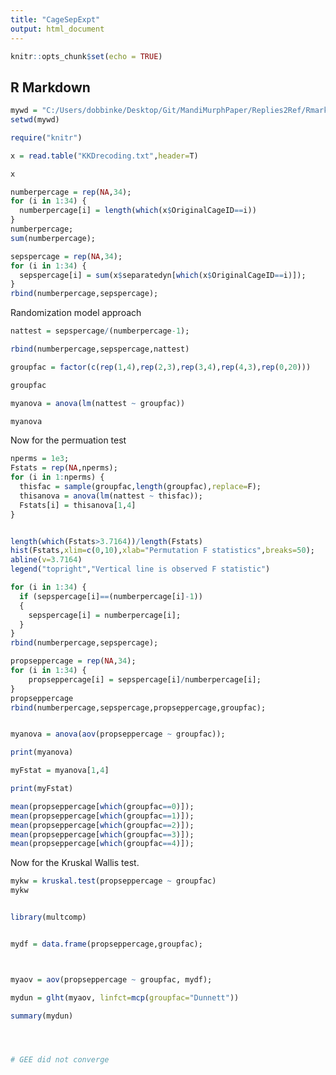 ```yaml
---
title: "CageSepExpt"
output: html_document
---
```


```r
knitr::opts_chunk$set(echo = TRUE)
```

## R Markdown





```r
mywd = "C:/Users/dobbinke/Desktop/Git/MandiMurphPaper/Replies2Ref/Rmarkdown"
setwd(mywd)

require("knitr")

x = read.table("KKDrecoding.txt",header=T)

x

numberpercage = rep(NA,34);
for (i in 1:34) {
  numberpercage[i] = length(which(x$OriginalCageID==i))
}
numberpercage;
sum(numberpercage);

sepspercage = rep(NA,34);
for (i in 1:34) {
  sepspercage[i] = sum(x$separatedyn[which(x$OriginalCageID==i)]);
}
rbind(numberpercage,sepspercage);
```

Randomization model approach

```r

nattest = sepspercage/(numberpercage-1);

rbind(numberpercage,sepspercage,nattest)

groupfac = factor(c(rep(1,4),rep(2,3),rep(3,4),rep(4,3),rep(0,20)))

groupfac

myanova = anova(lm(nattest ~ groupfac))

myanova


```


Now for the permuation test

```r

nperms = 1e3;
Fstats = rep(NA,nperms);
for (i in 1:nperms) {
  thisfac = sample(groupfac,length(groupfac),replace=F);
  thisanova = anova(lm(nattest ~ thisfac));
  Fstats[i] = thisanova[1,4]
}


length(which(Fstats>3.7164))/length(Fstats)
hist(Fstats,xlim=c(0,10),xlab="Permutation F statistics",breaks=50);
abline(v=3.7164)
legend("topright","Vertical line is observed F statistic")


```


```r
for (i in 1:34) {
  if (sepspercage[i]==(numberpercage[i]-1)) 
  {
    sepspercage[i] = numberpercage[i];
  }
}
rbind(numberpercage,sepspercage);

propseppercage = rep(NA,34);
for (i in 1:34) {
    propseppercage[i] = sepspercage[i]/numberpercage[i];
}
propseppercage
rbind(numberpercage,sepspercage,propseppercage,groupfac);


myanova = anova(aov(propseppercage ~ groupfac));

print(myanova)

myFstat = myanova[1,4]

print(myFstat)

mean(propseppercage[which(groupfac==0)]);
mean(propseppercage[which(groupfac==1)]);
mean(propseppercage[which(groupfac==2)]);
mean(propseppercage[which(groupfac==3)]);
mean(propseppercage[which(groupfac==4)]);


```


Now for the Kruskal Wallis test.


```r


mykw = kruskal.test(propseppercage ~ groupfac)
mykw



```

```r

library(multcomp)


mydf = data.frame(propseppercage,groupfac);



myaov = aov(propseppercage ~ groupfac, mydf);

mydun = glht(myaov, linfct=mcp(groupfac="Dunnett"))

summary(mydun)





```
```r


# GEE did not converge



```



